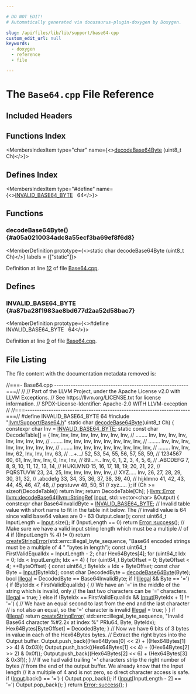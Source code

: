 ```yaml
---

# DO NOT EDIT!
# Automatically generated via docusaurus-plugin-doxygen by Doxygen.

slug: /api/files/lib/lib/support/base64-cpp
custom_edit_url: null
keywords:
  - doxygen
  - reference
  - file

---
```





# The `Base64.cpp` File Reference

<DoxygenPage pluginConfig={pluginConfig}>



## Included Headers

<IncludesList>
<IncludesListItem
  filePath="llvm/Support/Base64.h"
  permalink="/docs/api/files/include/include/llvm/include/llvm/support/base64-h"
  isLocal="true" />
</IncludesList>

## Functions Index

<MembersIndex>

<MembersIndexItem
  type="char"
  name={<><a href="#a05a0210034adc8a55ecf3ba69ef8f6d8">decodeBase64Byte</a> (uint8&#95;t Ch)</>}>
</MembersIndexItem>

</MembersIndex>

## Defines Index

<MembersIndex>

<MembersIndexItem
  type="#define"
  name={<><a href="#a87ba28f1983ae8bd677d2aa52d58bac7">INVALID&#95;BASE64&#95;BYTE</a>&nbsp;&nbsp;&nbsp;64</>}>
</MembersIndexItem>

</MembersIndex>


<SectionDefinition>

## Functions

### decodeBase64Byte() {#a05a0210034adc8a55ecf3ba69ef8f6d8}

<MemberDefinition
  prototype={<>static char decodeBase64Byte (uint8&#95;t Ch)</>}
  labels = {["static"]}>

Definition at line <a href="#l00012">12</a> of file <a href="/docs/api/files/lib/lib/support/base64-cpp">Base64.cpp</a>.
</MemberDefinition>

</SectionDefinition>

<SectionDefinition>

## Defines

### INVALID&#95;BASE64&#95;BYTE {#a87ba28f1983ae8bd677d2aa52d58bac7}

<MemberDefinition
  prototype={<>#define INVALID&#95;BASE64&#95;BYTE&nbsp;&nbsp;&nbsp;64</>}>

Definition at line <a href="#l00009">9</a> of file <a href="/docs/api/files/lib/lib/support/base64-cpp">Base64.cpp</a>.
</MemberDefinition>

</SectionDefinition>

## File Listing

The file content with the documentation metadata removed is:

<ProgramListing>

<Link id="l00001" /><CodeLine lineNumber="1"><span class="doxyHighlightComment">//===- Base64.cpp ---------------------------------------------------------===//</span></CodeLine>
<Link id="l00002" /><CodeLine lineNumber="2"><span class="doxyHighlightComment">//</span></CodeLine>
<Link id="l00003" /><CodeLine lineNumber="3"><span class="doxyHighlightComment">// Part of the LLVM Project, under the Apache License v2.0 with LLVM Exceptions.</span></CodeLine>
<Link id="l00004" /><CodeLine lineNumber="4"><span class="doxyHighlightComment">// See https://llvm.org/LICENSE.txt for license information.</span></CodeLine>
<Link id="l00005" /><CodeLine lineNumber="5"><span class="doxyHighlightComment">// SPDX-License-Identifier: Apache-2.0 WITH LLVM-exception</span></CodeLine>
<Link id="l00006" /><CodeLine lineNumber="6"><span class="doxyHighlightComment">//</span></CodeLine>
<Link id="l00007" /><CodeLine lineNumber="7"><span class="doxyHighlightComment">//===----------------------------------------------------------------------===//</span></CodeLine>
<Link id="l00008" /><CodeLine lineNumber="8"></CodeLine>
<Link id="l00009" /><CodeLine lineNumber="9" lineLink="#a87ba28f1983ae8bd677d2aa52d58bac7"><span class="doxyHighlightPreprocessor">#define INVALID&#95;BASE64&#95;BYTE 64</span></CodeLine>
<Link id="l00010" /><CodeLine lineNumber="10"><span class="doxyHighlightPreprocessor">#include &quot;<a href="/docs/api/files/include/include/llvm/include/llvm/support/base64-h">llvm/Support/Base64.h</a>&quot;</span></CodeLine>
<Link id="l00011" /><CodeLine lineNumber="11"></CodeLine>
<Link id="l00012" /><CodeLine lineNumber="12" lineLink="#a05a0210034adc8a55ecf3ba69ef8f6d8"><span class="doxyHighlightKeyword">static</span><span class="doxyHighlight"> </span><span class="doxyHighlightKeywordType">char</span><span class="doxyHighlight"> <a href="#a05a0210034adc8a55ecf3ba69ef8f6d8">decodeBase64Byte</a>(uint8&#95;t Ch) &#123;</span></CodeLine>
<Link id="l00013" /><CodeLine lineNumber="13"><span class="doxyHighlight">  </span><span class="doxyHighlightKeyword">constexpr</span><span class="doxyHighlight"> </span><span class="doxyHighlightKeywordType">char</span><span class="doxyHighlight"> Inv = <a href="#a87ba28f1983ae8bd677d2aa52d58bac7">INVALID&#95;BASE64&#95;BYTE</a>;</span></CodeLine>
<Link id="l00014" /><CodeLine lineNumber="14"><span class="doxyHighlight">  </span><span class="doxyHighlightKeyword">static</span><span class="doxyHighlight"> </span><span class="doxyHighlightKeyword">const</span><span class="doxyHighlight"> </span><span class="doxyHighlightKeywordType">char</span><span class="doxyHighlight"> DecodeTable&#91;&#93; = &#123;</span></CodeLine>
<Link id="l00015" /><CodeLine lineNumber="15"><span class="doxyHighlight">      Inv, Inv, Inv, Inv, Inv, Inv, Inv, Inv, </span><span class="doxyHighlightComment">// ........</span></CodeLine>
<Link id="l00016" /><CodeLine lineNumber="16"><span class="doxyHighlight">      Inv, Inv, Inv, Inv, Inv, Inv, Inv, Inv, </span><span class="doxyHighlightComment">// ........</span></CodeLine>
<Link id="l00017" /><CodeLine lineNumber="17"><span class="doxyHighlight">      Inv, Inv, Inv, Inv, Inv, Inv, Inv, Inv, </span><span class="doxyHighlightComment">// ........</span></CodeLine>
<Link id="l00018" /><CodeLine lineNumber="18"><span class="doxyHighlight">      Inv, Inv, Inv, Inv, Inv, Inv, Inv, Inv, </span><span class="doxyHighlightComment">// ........</span></CodeLine>
<Link id="l00019" /><CodeLine lineNumber="19"><span class="doxyHighlight">      Inv, Inv, Inv, Inv, Inv, Inv, Inv, Inv, </span><span class="doxyHighlightComment">// ........</span></CodeLine>
<Link id="l00020" /><CodeLine lineNumber="20"><span class="doxyHighlight">      Inv, Inv, Inv, 62,  Inv, Inv, Inv, 63,  </span><span class="doxyHighlightComment">// ...+.../</span></CodeLine>
<Link id="l00021" /><CodeLine lineNumber="21"><span class="doxyHighlight">      52,  53,  54,  55,  56,  57,  58,  59,  </span><span class="doxyHighlightComment">// 1234567</span></CodeLine>
<Link id="l00022" /><CodeLine lineNumber="22"><span class="doxyHighlight">      60,  61,  Inv, Inv, Inv, 0,   Inv, Inv, </span><span class="doxyHighlightComment">// 89...=..</span></CodeLine>
<Link id="l00023" /><CodeLine lineNumber="23"><span class="doxyHighlight">      Inv, 0,   1,   2,   3,   4,   5,   6,   </span><span class="doxyHighlightComment">// .ABCDEFG</span></CodeLine>
<Link id="l00024" /><CodeLine lineNumber="24"><span class="doxyHighlight">      7,   8,   9,   10,  11,  12,  13,  14,  </span><span class="doxyHighlightComment">// HIJKLMNO</span></CodeLine>
<Link id="l00025" /><CodeLine lineNumber="25"><span class="doxyHighlight">      15,  16,  17,  18,  19,  20,  21,  22,  </span><span class="doxyHighlightComment">// PQRSTUVW</span></CodeLine>
<Link id="l00026" /><CodeLine lineNumber="26"><span class="doxyHighlight">      23,  24,  25,  Inv, Inv, Inv, Inv, Inv, </span><span class="doxyHighlightComment">// XYZ.....</span></CodeLine>
<Link id="l00027" /><CodeLine lineNumber="27"><span class="doxyHighlight">      Inv, 26,  27,  28,  29,  30,  31,  32,  </span><span class="doxyHighlightComment">// .abcdefg</span></CodeLine>
<Link id="l00028" /><CodeLine lineNumber="28"><span class="doxyHighlight">      33,  34,  35,  36,  37,  38,  39,  40,  </span><span class="doxyHighlightComment">// hijklmno</span></CodeLine>
<Link id="l00029" /><CodeLine lineNumber="29"><span class="doxyHighlight">      41,  42,  43,  44,  45,  46,  47,  48,  </span><span class="doxyHighlightComment">// pqrstuvw</span></CodeLine>
<Link id="l00030" /><CodeLine lineNumber="30"><span class="doxyHighlight">      49,  50,  51                            </span><span class="doxyHighlightComment">// xyz.....</span></CodeLine>
<Link id="l00031" /><CodeLine lineNumber="31"><span class="doxyHighlight">  &#125;;</span></CodeLine>
<Link id="l00032" /><CodeLine lineNumber="32"><span class="doxyHighlight">  </span><span class="doxyHighlightKeywordFlow">if</span><span class="doxyHighlight"> (Ch &gt;= </span><span class="doxyHighlightKeyword">sizeof</span><span class="doxyHighlight">(DecodeTable))</span></CodeLine>
<Link id="l00033" /><CodeLine lineNumber="33"><span class="doxyHighlight">    </span><span class="doxyHighlightKeywordFlow">return</span><span class="doxyHighlight"> Inv;</span></CodeLine>
<Link id="l00034" /><CodeLine lineNumber="34"><span class="doxyHighlight">  </span><span class="doxyHighlightKeywordFlow">return</span><span class="doxyHighlight"> DecodeTable&#91;Ch&#93;;</span></CodeLine>
<Link id="l00035" /><CodeLine lineNumber="35"><span class="doxyHighlight">&#125;</span></CodeLine>
<Link id="l00036" /><CodeLine lineNumber="36"></CodeLine>
<Link id="l00037" /><CodeLine lineNumber="37" lineLink="/docs/api/namespaces/llvm/#a8f189b42efc177f3903f6a69d1e0b404"><span class="doxyHighlight"><a href="/docs/api/classes/llvm/error">llvm::Error</a> <a href="/docs/api/namespaces/llvm/#a8f189b42efc177f3903f6a69d1e0b404">llvm::decodeBase64</a>(<a href="/docs/api/classes/llvm/stringref">llvm::StringRef</a> <a href="/docs/api/classes/input">Input</a>,</span></CodeLine>
<Link id="l00038" /><CodeLine lineNumber="38"><span class="doxyHighlight">                               std::vector&lt;char&gt; &amp;Output) &#123;</span></CodeLine>
<Link id="l00039" /><CodeLine lineNumber="39"><span class="doxyHighlight">  </span><span class="doxyHighlightKeyword">constexpr</span><span class="doxyHighlight"> </span><span class="doxyHighlightKeywordType">char</span><span class="doxyHighlight"> Base64InvalidByte = <a href="#a87ba28f1983ae8bd677d2aa52d58bac7">INVALID&#95;BASE64&#95;BYTE</a>;</span></CodeLine>
<Link id="l00040" /><CodeLine lineNumber="40"><span class="doxyHighlight">  </span><span class="doxyHighlightComment">// Invalid table value with short name to fit in the table init below. The</span></CodeLine>
<Link id="l00041" /><CodeLine lineNumber="41"><span class="doxyHighlight">  </span><span class="doxyHighlightComment">// invalid value is 64 since valid base64 values are 0 - 63</span></CodeLine>
<Link id="l00042" /><CodeLine lineNumber="42"><span class="doxyHighlight">  Output.clear();</span></CodeLine>
<Link id="l00043" /><CodeLine lineNumber="43"><span class="doxyHighlight">  </span><span class="doxyHighlightKeyword">const</span><span class="doxyHighlight"> uint64&#95;t InputLength = <a href="/docs/api/classes/input">Input</a>.size();</span></CodeLine>
<Link id="l00044" /><CodeLine lineNumber="44"><span class="doxyHighlight">  </span><span class="doxyHighlightKeywordFlow">if</span><span class="doxyHighlight"> (InputLength == 0)</span></CodeLine>
<Link id="l00045" /><CodeLine lineNumber="45"><span class="doxyHighlight">    </span><span class="doxyHighlightKeywordFlow">return</span><span class="doxyHighlight"> <a href="/docs/api/classes/llvm/error/#a4dfd0813c3d0e0a30439b5a3e9196b59">Error::success</a>();</span></CodeLine>
<Link id="l00046" /><CodeLine lineNumber="46"><span class="doxyHighlight">  </span><span class="doxyHighlightComment">// Make sure we have a valid input string length which must be a multiple</span></CodeLine>
<Link id="l00047" /><CodeLine lineNumber="47"><span class="doxyHighlight">  </span><span class="doxyHighlightComment">// of 4</span></CodeLine>
<Link id="l00048" /><CodeLine lineNumber="48"><span class="doxyHighlight">  </span><span class="doxyHighlightKeywordFlow">if</span><span class="doxyHighlight"> ((InputLength % 4) != 0)</span></CodeLine>
<Link id="l00049" /><CodeLine lineNumber="49"><span class="doxyHighlight">    </span><span class="doxyHighlightKeywordFlow">return</span><span class="doxyHighlight"> <a href="/docs/api/namespaces/llvm/#a4d2fd926089a58d482fb67a362e11bad">createStringError</a>(std::errc::illegal&#95;byte&#95;sequence,</span></CodeLine>
<Link id="l00050" /><CodeLine lineNumber="50"><span class="doxyHighlight">                             </span><span class="doxyHighlightStringLiteral">&quot;Base64 encoded strings must be a multiple of 4 &quot;</span></CodeLine>
<Link id="l00051" /><CodeLine lineNumber="51"><span class="doxyHighlight">                             </span><span class="doxyHighlightStringLiteral">&quot;bytes in length&quot;</span><span class="doxyHighlight">);</span></CodeLine>
<Link id="l00052" /><CodeLine lineNumber="52"><span class="doxyHighlight">  </span><span class="doxyHighlightKeyword">const</span><span class="doxyHighlight"> uint64&#95;t FirstValidEqualIdx = InputLength - 2;</span></CodeLine>
<Link id="l00053" /><CodeLine lineNumber="53"><span class="doxyHighlight">  </span><span class="doxyHighlightKeywordType">char</span><span class="doxyHighlight"> Hex64Bytes&#91;4&#93;;</span></CodeLine>
<Link id="l00054" /><CodeLine lineNumber="54"><span class="doxyHighlight">  </span><span class="doxyHighlightKeywordFlow">for</span><span class="doxyHighlight"> (uint64&#95;t Idx = 0; Idx &lt; InputLength; Idx += 4) &#123;</span></CodeLine>
<Link id="l00055" /><CodeLine lineNumber="55"><span class="doxyHighlight">    </span><span class="doxyHighlightKeywordFlow">for</span><span class="doxyHighlight"> (uint64&#95;t ByteOffset = 0; ByteOffset &lt; 4; ++ByteOffset) &#123;</span></CodeLine>
<Link id="l00056" /><CodeLine lineNumber="56"><span class="doxyHighlight">      </span><span class="doxyHighlightKeyword">const</span><span class="doxyHighlight"> uint64&#95;t ByteIdx = Idx + ByteOffset;</span></CodeLine>
<Link id="l00057" /><CodeLine lineNumber="57"><span class="doxyHighlight">      </span><span class="doxyHighlightKeyword">const</span><span class="doxyHighlight"> </span><span class="doxyHighlightKeywordType">char</span><span class="doxyHighlight"> Byte = <a href="/docs/api/classes/input">Input</a>&#91;ByteIdx&#93;;</span></CodeLine>
<Link id="l00058" /><CodeLine lineNumber="58"><span class="doxyHighlight">      </span><span class="doxyHighlightKeyword">const</span><span class="doxyHighlight"> </span><span class="doxyHighlightKeywordType">char</span><span class="doxyHighlight"> DecodedByte = <a href="#a05a0210034adc8a55ecf3ba69ef8f6d8">decodeBase64Byte</a>(Byte);</span></CodeLine>
<Link id="l00059" /><CodeLine lineNumber="59"><span class="doxyHighlight">      </span><span class="doxyHighlightKeywordType">bool</span><span class="doxyHighlight"> <a href="/docs/api/namespaces/llvm/irsimilarity/#af46430106334db52bfa7a4107e53a0bda16a84ba67d52e1c64fb48ce437b569ab">Illegal</a> = DecodedByte == Base64InvalidByte;</span></CodeLine>
<Link id="l00060" /><CodeLine lineNumber="60"><span class="doxyHighlight">      </span><span class="doxyHighlightKeywordFlow">if</span><span class="doxyHighlight"> (!<a href="/docs/api/namespaces/llvm/irsimilarity/#af46430106334db52bfa7a4107e53a0bda16a84ba67d52e1c64fb48ce437b569ab">Illegal</a> &amp;&amp; Byte == </span><span class="doxyHighlightCharLiteral">&#39;=&#39;</span><span class="doxyHighlight">) &#123;</span></CodeLine>
<Link id="l00061" /><CodeLine lineNumber="61"><span class="doxyHighlight">        </span><span class="doxyHighlightKeywordFlow">if</span><span class="doxyHighlight"> (ByteIdx &lt; FirstValidEqualIdx) &#123;</span></CodeLine>
<Link id="l00062" /><CodeLine lineNumber="62"><span class="doxyHighlight">          </span><span class="doxyHighlightComment">// We have an &#39;=&#39; in the middle of the string which is invalid, only</span></CodeLine>
<Link id="l00063" /><CodeLine lineNumber="63"><span class="doxyHighlight">          </span><span class="doxyHighlightComment">// the last two characters can be &#39;=&#39; characters.</span></CodeLine>
<Link id="l00064" /><CodeLine lineNumber="64"><span class="doxyHighlight">          <a href="/docs/api/namespaces/llvm/irsimilarity/#af46430106334db52bfa7a4107e53a0bda16a84ba67d52e1c64fb48ce437b569ab">Illegal</a> = </span><span class="doxyHighlightKeyword">true</span><span class="doxyHighlight">;</span></CodeLine>
<Link id="l00065" /><CodeLine lineNumber="65"><span class="doxyHighlight">        &#125; </span><span class="doxyHighlightKeywordFlow">else</span><span class="doxyHighlight"> </span><span class="doxyHighlightKeywordFlow">if</span><span class="doxyHighlight"> (ByteIdx == FirstValidEqualIdx &amp;&amp; <a href="/docs/api/classes/input">Input</a>&#91;ByteIdx + 1&#93; != </span><span class="doxyHighlightCharLiteral">&#39;=&#39;</span><span class="doxyHighlight">) &#123;</span></CodeLine>
<Link id="l00066" /><CodeLine lineNumber="66"><span class="doxyHighlight">          </span><span class="doxyHighlightComment">// We have an equal second to last from the end and the last character</span></CodeLine>
<Link id="l00067" /><CodeLine lineNumber="67"><span class="doxyHighlight">          </span><span class="doxyHighlightComment">// is not also an equal, so the &#39;=&#39; character is invalid</span></CodeLine>
<Link id="l00068" /><CodeLine lineNumber="68"><span class="doxyHighlight">          <a href="/docs/api/namespaces/llvm/irsimilarity/#af46430106334db52bfa7a4107e53a0bda16a84ba67d52e1c64fb48ce437b569ab">Illegal</a> = </span><span class="doxyHighlightKeyword">true</span><span class="doxyHighlight">;</span></CodeLine>
<Link id="l00069" /><CodeLine lineNumber="69"><span class="doxyHighlight">        &#125;</span></CodeLine>
<Link id="l00070" /><CodeLine lineNumber="70"><span class="doxyHighlight">      &#125;</span></CodeLine>
<Link id="l00071" /><CodeLine lineNumber="71"><span class="doxyHighlight">      </span><span class="doxyHighlightKeywordFlow">if</span><span class="doxyHighlight"> (<a href="/docs/api/namespaces/llvm/irsimilarity/#af46430106334db52bfa7a4107e53a0bda16a84ba67d52e1c64fb48ce437b569ab">Illegal</a>)</span></CodeLine>
<Link id="l00072" /><CodeLine lineNumber="72"><span class="doxyHighlight">        </span><span class="doxyHighlightKeywordFlow">return</span><span class="doxyHighlight"> <a href="/docs/api/namespaces/llvm/#a4d2fd926089a58d482fb67a362e11bad">createStringError</a>(</span></CodeLine>
<Link id="l00073" /><CodeLine lineNumber="73"><span class="doxyHighlight">            std::errc::illegal&#95;byte&#95;sequence,</span></CodeLine>
<Link id="l00074" /><CodeLine lineNumber="74"><span class="doxyHighlight">            </span><span class="doxyHighlightStringLiteral">&quot;Invalid Base64 character %#2.2x at index %&quot;</span><span class="doxyHighlight"> PRIu64, Byte, ByteIdx);</span></CodeLine>
<Link id="l00075" /><CodeLine lineNumber="75"><span class="doxyHighlight">      Hex64Bytes&#91;ByteOffset&#93; = DecodedByte;</span></CodeLine>
<Link id="l00076" /><CodeLine lineNumber="76"><span class="doxyHighlight">    &#125;</span></CodeLine>
<Link id="l00077" /><CodeLine lineNumber="77"><span class="doxyHighlight">    </span><span class="doxyHighlightComment">// Now we have 6 bits of 3 bytes in value in each of the Hex64Bytes bytes.</span></CodeLine>
<Link id="l00078" /><CodeLine lineNumber="78"><span class="doxyHighlight">    </span><span class="doxyHighlightComment">// Extract the right bytes into the Output buffer.</span></CodeLine>
<Link id="l00079" /><CodeLine lineNumber="79"><span class="doxyHighlight">    Output.push&#95;back((Hex64Bytes&#91;0&#93; &lt;&lt; 2) + ((Hex64Bytes&#91;1&#93; &gt;&gt; 4) &amp; 0x03));</span></CodeLine>
<Link id="l00080" /><CodeLine lineNumber="80"><span class="doxyHighlight">    Output.push&#95;back((Hex64Bytes&#91;1&#93; &lt;&lt; 4) + ((Hex64Bytes&#91;2&#93; &gt;&gt; 2) &amp; 0x0f));</span></CodeLine>
<Link id="l00081" /><CodeLine lineNumber="81"><span class="doxyHighlight">    Output.push&#95;back((Hex64Bytes&#91;2&#93; &lt;&lt; 6) + (Hex64Bytes&#91;3&#93; &amp; 0x3f));</span></CodeLine>
<Link id="l00082" /><CodeLine lineNumber="82"><span class="doxyHighlight">  &#125;</span></CodeLine>
<Link id="l00083" /><CodeLine lineNumber="83"><span class="doxyHighlight">  </span><span class="doxyHighlightComment">// If we had valid trailing &#39;=&#39; characters strip the right number of bytes</span></CodeLine>
<Link id="l00084" /><CodeLine lineNumber="84"><span class="doxyHighlight">  </span><span class="doxyHighlightComment">// from the end of the output buffer. We already know that the Input length</span></CodeLine>
<Link id="l00085" /><CodeLine lineNumber="85"><span class="doxyHighlight">  </span><span class="doxyHighlightComment">// it a multiple of 4 and is not zero, so direct character access is safe.</span></CodeLine>
<Link id="l00086" /><CodeLine lineNumber="86"><span class="doxyHighlight">  </span><span class="doxyHighlightKeywordFlow">if</span><span class="doxyHighlight"> (<a href="/docs/api/classes/input">Input</a>.back() == </span><span class="doxyHighlightCharLiteral">&#39;=&#39;</span><span class="doxyHighlight">) &#123;</span></CodeLine>
<Link id="l00087" /><CodeLine lineNumber="87"><span class="doxyHighlight">    Output.pop&#95;back();</span></CodeLine>
<Link id="l00088" /><CodeLine lineNumber="88"><span class="doxyHighlight">    </span><span class="doxyHighlightKeywordFlow">if</span><span class="doxyHighlight"> (<a href="/docs/api/classes/input">Input</a>&#91;InputLength - 2&#93; == </span><span class="doxyHighlightCharLiteral">&#39;=&#39;</span><span class="doxyHighlight">)</span></CodeLine>
<Link id="l00089" /><CodeLine lineNumber="89"><span class="doxyHighlight">      Output.pop&#95;back();</span></CodeLine>
<Link id="l00090" /><CodeLine lineNumber="90"><span class="doxyHighlight">  &#125;</span></CodeLine>
<Link id="l00091" /><CodeLine lineNumber="91"><span class="doxyHighlight">  </span><span class="doxyHighlightKeywordFlow">return</span><span class="doxyHighlight"> <a href="/docs/api/classes/llvm/error/#a4dfd0813c3d0e0a30439b5a3e9196b59">Error::success</a>();</span></CodeLine>
<Link id="l00092" /><CodeLine lineNumber="92"><span class="doxyHighlight">&#125;</span></CodeLine>

</ProgramListing>


</DoxygenPage>
